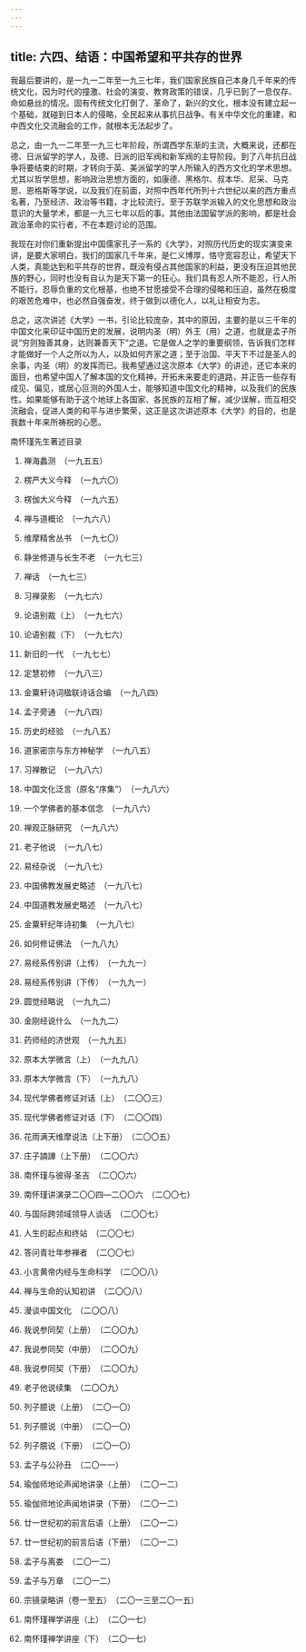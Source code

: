 ```yaml
---
---
---
```

title: 六四、结语：中国希望和平共存的世界
---




我最后要讲的，是一九一二年至一九三七年，我们国家民族自己本身几千年来的传统文化，因为时代的撞激、社会的演变、教育政策的错误，几乎已到了一息仅存、命如悬丝的情况。固有传统文化打倒了、革命了，新兴的文化，根本没有建立起一个基础，就碰到日本人的侵略，全民起来从事抗日战争。有关中华文化的重建，和中西文化交流融会的工作，就根本无法起步了。

总之，由一九一二年至一九三七年阶段，所谓西学东渐的主流，大概来说，还都在德、日派留学的学人，及德、日派的旧军阀和新军阀的主导阶段。到了八年抗日战争将要结束的时期，才转向于英、美派留学的学人所输入的西方文化的学术思想。尤其以哲学思想，影响政治思想方面的，如康德、黑格尔、叔本华、尼采、马克思、恩格斯等学说，以及我们在前面，对照中西年代所列十六世纪以来的西方重点名著，乃至经济、政治等书籍，才比较流行。至于苏联学派输入的文化思想和政治意识的大量学术，都是一九三七年以后的事。其他由法国留学派的影响，都是社会政治革命的实行者，不在本题讨论的范围。

我现在对你们重新提出中国儒家孔子一系的《大学》，对照历代历史的现实演变来讲，是要大家明白，我们的国家几千年来，是仁义博厚，恪守宽容忍让，希望天下人类，真能达到和平共存的世界，既没有侵占其他国家的利益，更没有压迫其他民族的野心，同时也没有自认为是天下第一的狂心。我们具有忍人所不能忍，行人所不能行，忍辱负重的文化根基，也绝不甘愿接受不合理的侵略和压迫，虽然在极度的艰苦危难中，也必然自强奋发，终于做到以德化人，以礼让相安为志。

总之，这次讲述《大学》一书，引论比较庞杂，其中的原因，主要的是以三千年的中国文化来印证中国历史的发展，说明内圣（明）外王（用）之道，也就是孟子所说“穷则独善其身，达则兼善天下”之道。它是做人之学的重要纲领，告诉我们怎样才能做好一个人之所以为人，以及如何齐家之道；至于治国、平天下不过是圣人的余事，内圣（明）的发挥而已。我希望通过这次原本《大学》的讲述，还它本来的面目，也希望中国人了解本国的文化精神，开拓未来要走的道路，并正告一些存有成见、偏见，或居心叵测的外国人士，能够知道中国文化的精神，以及我们的民族性。如果能够有助于这个地球上各国家、各民族的互相了解，减少误解，而互相交流融会，促进人类的和平与进步繁荣，这正是这次讲述原本《大学》的目的，也是我数十年来所祷祝的心愿。





南怀瑾先生著述目录


1. 禅海蠡测　（一九五五）

2. 楞严大义今释　（一九六〇）

3. 楞伽大义今释　（一九六五）

4. 禅与道概论　（一九六八）

5. 维摩精舍丛书　（一九七〇）

6. 静坐修道与长生不老　（一九七三）

7. 禅话　（一九七三）

8. 习禅录影　（一九七六）

9. 论语别裁（上）　（一九七六）

10. 论语别裁（下）　（一九七六）

11. 新旧的一代　（一九七七）

12. 定慧初修　（一九八三）

13. 金粟轩诗词楹联诗话合编　（一九八四）

14. 孟子旁通　（一九八四）

15. 历史的经验　（一九八五）

16. 道家密宗与东方神秘学　（一九八五）

17. 习禅散记　（一九八六）

18. 中国文化泛言（原名“序集”）　（一九八六）

19. 一个学佛者的基本信念　（一九八六）

20. 禅观正脉研究　（一九八六）

21. 老子他说　（一九八七）

22. 易经杂说　（一九八七）

23. 中国佛教发展史略述　（一九八七）

24. 中国道教发展史略述　（一九八七）

25. 金粟轩纪年诗初集　（一九八七）

26. 如何修证佛法　（一九八九）

27. 易经系传别讲（上传）　（一九九一）

28. 易经系传别讲（下传）　（一九九一）

29. 圆觉经略说　（一九九二）

30. 金刚经说什么　（一九九二）

31. 药师经的济世观　（一九九五）

32. 原本大学微言（上）　（一九九八）

33. 原本大学微言（下）　（一九九八）

34. 现代学佛者修证对话（上）　（二〇〇三）

35. 现代学佛者修证对话（下）　（二〇〇四）

36. 花雨满天维摩说法（上下册）　（二〇〇五）

37. 庄子諵譁（上下册）　（二〇〇六）

38. 南怀瑾与彼得·圣吉　（二〇〇六）

39. 南怀瑾讲演录二〇〇四—二〇〇六　（二〇〇七）

40. 与国际跨领域领导人谈话　（二〇〇七）

41. 人生的起点和终站　（二〇〇七）

42. 答问青壮年参禅者　（二〇〇七）

43. 小言黄帝内经与生命科学　（二〇〇八）

44. 禅与生命的认知初讲　（二〇〇八）

45. 漫谈中国文化　（二〇〇八）

46. 我说参同契（上册）　（二〇〇九）

47. 我说参同契（中册）　（二〇〇九）

48. 我说参同契（下册）　（二〇〇九）

49. 老子他说续集　（二〇〇九）

50. 列子臆说（上册）　（二〇一〇）

51. 列子臆说（中册）　（二〇一〇）

52. 列子臆说（下册）　（二〇一〇）

53. 孟子与公孙丑　（二〇一一）

54. 瑜伽师地论声闻地讲录（上册）　（二〇一二）

55. 瑜伽师地论声闻地讲录（下册）　（二〇一二）

56. 廿一世纪初的前言后语（上册）　（二〇一二）

57. 廿一世纪初的前言后语（下册）　（二〇一二）

58. 孟子与离娄　（二〇一二）

59. 孟子与万章　（二〇一二）

60. 宗镜录略讲（卷一至五）　（二〇一三至二〇一五）

61. 南怀瑾禅学讲座（上）　（二〇一七）

62. 南怀瑾禅学讲座（下）　（二〇一七）